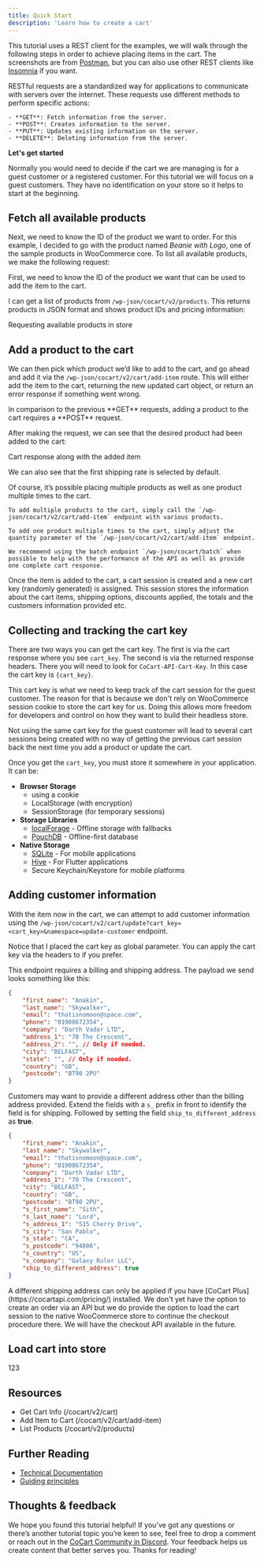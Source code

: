 ```yaml
---
title: Quick Start
description: 'Learn how to create a cart'
---
```


This tutorial uses a REST client for the examples, we will walk through the following steps in order to achieve placing items in the cart. The screenshots are from [Postman](https://www.postman.com/), but you can also use other REST clients like [Insomnia](https://insomnia.rest/) if you want.

<Info>
    RESTful requests are a standardized way for applications to communicate with servers over the internet. These requests use different methods to perform specific actions:

    - **GET**: Fetch information from the server.
    - **POST**: Creates information to the server.
    - **PUT**: Updates existing information on the server.
    - **DELETE**: Deleting information from the server.
</Info>

**Let's get started**

Normally you would need to decide if the cart we are managing is for a guest customer or a registered customer. For this tutorial we will focus on a guest customers. They have no identification on your store so it helps to start at the beginning.

## Fetch all available products

Next, we need to know the ID of the product we want to order. For this example, I decided to go with the product named *Beanie with Logo*, one of the sample products in WooCommerce core. To list all available products, we make the following request:

First, we need to know the ID of the product we want that can be used to add the item to the cart.

I can get a list of products from `/wp-json/cocart/v2/products`. This returns products in JSON format and shows product IDs and pricing information:

<Card img="/images/card-with-image.png">
    Requesting available products in store
</Card>

## Add a product to the cart

We can then pick which product we’d like to add to the cart, and go ahead and add it via the `/wp-json/cocart/v2/cart/add-item` route. This will either add the item to the cart, returning the new updated cart object, or return an error response if something went wrong.

<Tip>
    In comparison to the previous **GET** requests, adding a product to the cart requires a **POST** request.
</Tip>

After making the request, we can see that the desired product had been added to the cart:

<Card img="/images/card-with-image.png">
    Cart response along with the added item
</Card>

We can also see that the first shipping rate is selected by default.

<Tip>
    Of course, it’s possible placing multiple products as well as one product multiple times to the cart.

    To add multiple products to the cart, simply call the `/wp-json/cocart/v2/cart/add-item` endpoint with various products.

    To add one product multiple times to the cart, simply adjust the quantity parameter of the `/wp-json/cocart/v2/cart/add-item` endpoint.

    We recommend using the batch endpoint `/wp-json/cocart/batch` when possible to help with the performance of the API as well as provide one complete cart response.
</Tip>

Once the item is added to the cart, a cart session is created and a new cart key (randomly generated) is assigned. This session stores the information about the cart items, shipping options, discounts applied, the totals and the customers information provided etc.

## Collecting and tracking the cart key

There are two ways you can get the cart key. The first is via the cart response where you see `cart_key`. The second is via the returned response headers. There you will need to look for `CoCart-API-Cart-Key`. In this case the cart key is `{cart_key}`.

This cart key is what we need to keep track of the cart session for the guest customer. The reason for that is because we don't rely on WooCommerce session cookie to store the cart key for us. Doing this allows more freedom for developers and control on how they want to build their headless store.

<Warning>
    Not using the same cart key for the guest customer will lead to several cart sessions being created with no way of getting the previous cart session back the next time you add a product or update the cart.
</Warning>

Once you get the `cart_key`, you must store it somewhere in your application. It can be:

- **Browser Storage**
    - using a cookie
    - LocalStorage (with encryption)
    - SessionStorage (for temporary sessions)
- **Storage Libraries**
    - [localForage](https://www.npmjs.com/package/localforage) - Offline storage with fallbacks
    - [PouchDB](https://pouchdb.com/) - Offline-first database
- **Native Storage**
    - [SQLite](https://www.sqlite.org/) - For mobile applications
    - [Hive](https://docs.hivedb.dev/) - For Flutter applications
    - Secure Keychain/Keystore for mobile platforms

## Adding customer information

With the item now in the cart, we can attempt to add customer information using the `/wp-json/cocart/v2/cart/update?cart_key=<cart_key>&namespace=update-customer` endpoint.

<Note>
    Notice that I placed the cart key as global parameter. You can apply the cart key via the headers to if you prefer.
</Note>

This endpoint requires a billing and shipping address. The payload we send looks something like this:

```json
{
    "first_name": "Anakin",
    "last_name": "Skywalker",
    "email": "thatisnomoon@space.com",
    "phone": "01908672354",
    "company": "Darth Vadar LTD",
    "address_1": "70 The Crescent",
    "address_2": "", // Only if needed.
    "city": "BELFAST",
    "state": "", // Only if needed.
    "country": "GB",
    "postcode": "BT90 2PU"
}
```

Customers may want to provide a different address other than the billing address provided. Extend the fields with a `s_` prefix in front to identify the field is for shipping. Followed by setting the field `ship_to_different_address` as **true**.

```json
{
    "first_name": "Anakin",
    "last_name": "Skywalker",
    "email": "thatisnomoon@space.com",
    "phone": "01908672354",
    "company": "Darth Vadar LTD",
    "address_1": "70 The Crescent",
    "city": "BELFAST",
    "country": "GB",
    "postcode": "BT90 2PU",
    "s_first_name": "Sith",
    "s_last_name": "Lord",
    "s_address_1": "515 Cherry Drive",
    "s_city": "San Pablo",
    "s_state": "CA",
    "s_postcode": "94806",
    "s_country": "US",
    "s_company": "Galaxy Ruler LLC",
    "ship_to_different_address": true
}
```

<Info>
    A different shipping address can only be applied if you have [CoCart Plus](https://cocartapi.com/pricing/) installed.
</Info>

<Warning>
    We don't yet have the option to create an order via an API but we do provide the option to load the cart session to the native WooCommerce store to continue the checkout procedure there. We will have the checkout API available in the future.
</Warning>

## Load cart into store

123

## Resources

- Get Cart Info (/cocart/v2/cart)
- Add Item to Cart (/cocart/v2/cart/add-item)
- List Products (/cocart/v2/products)

## Further Reading

- [Technical Documentation](/overview/standards)
- [Guiding principles](/documentation/developers/guides/guiding-principles)

## Thoughts & feedback

We hope you found this tutorial helpful! If you’ve got any questions or there’s another tutorial topic you’re keen to see, feel free to drop a comment or reach out in the [CoCart Community in Discord](https://cocartapi.com/community/?ref=mintlify). Your feedback helps us create content that better serves you. Thanks for reading!
